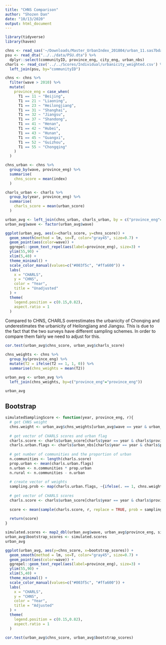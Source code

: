 ```yaml
---
title: "CHNS Comparison"
author: "Shozen Dan"
date: "10/13/2020"
output: html_document
---
```


```r
library(tidyverse)
library(haven)
```

```r
chns <- read_sas('~/Downloads/Master_UrbanIndex_201804/urban_11.sas7bdat')
psu <- read_dta("../../data/PSU.dta") %>% 
  dplyr::select(communityID, province_eng, city_eng, urban_nbs)
charls <- read_csv('../../Scores/Individual/urbanicity_weighted.csv') %>% 
  left_join(psu, by="communityID")
```

```r
chns <- chns %>% 
  filter(wave > 2010) %>% 
  mutate(
    province_eng = case_when(
      T1 == 11 ~ "Beijing",
      T1 == 21 ~ "Liaoning",
      T1 == 23 ~ "Heilongjiang",
      T1 == 31 ~ "Shanghai",
      T1 == 32 ~ "Jiangsu",
      T1 == 37 ~ "Shandong",
      T1 == 41 ~ "Henan",
      T1 == 42 ~ "Hubei",
      T1 == 43 ~ "Hunan",
      T1 == 45 ~ "Guangxi",
      T1 == 52 ~ "Guizhou",
      T1 == 55 ~ "Chongqing"
    )
  )
```

```r
chns_urban <- chns %>% 
  group_by(wave, province_eng) %>% 
  summarise(
    chns_score = mean(index)
  )

charls_urban <- charls %>% 
  group_by(year, province_eng) %>% 
  summarise(
    charls_score = mean(urban_score)
  )

urban_avg <- left_join(chns_urban, charls_urban, by = c("province_eng"="province_eng", "wave"="year"))
urban_avg$wave <- factor(urban_avg$wave)
```

```r
ggplot(urban_avg, aes(x=charls_score, y=chns_score)) + 
  geom_smooth(method = lm, se=T, color="gray45", size=0.7) + 
  geom_point(aes(color=wave)) + 
  ggrepel::geom_text_repel(aes(label=province_eng), size=3) +
  ylim(55,90) + 
  xlim(5,40) +
  theme_minimal() + 
  scale_color_manual(values=c("#003f5c", "#ffa600")) + 
  labs(
    x = "CHARLS",
    y = "CHNS",
    color = "Year",
    title = "Unadjusted"
  ) + 
  theme(
    legend.position = c(0.15,0.82),
    aspect.ratio = 1
  )
```
Compared to CHNS, CHARLS overestimates the urbanicity of Chonqing and underestimates the urbanicity of Heilongjiang and Jiangsu. This is due to the fact that the two surveys have different sampling schemes. In order to compare them fairly we need to adjust for this.  

```r
cor.test(urban_avg$chns_score, urban_avg$charls_score)
```
```r
chns_weights <- chns %>% 
  group_by(province_eng) %>% 
  mutate(T2 = ifelse(T2 == 1, 1, 0)) %>%
  summarise(chns_weights = mean(T2))
```

```r
urban_avg <- urban_avg %>%
  left_join(chns_weights, by=c("province_eng"="province_eng"))

urban_avg
```

## Bootstrap
```r
simulatedSamplingScore <- function(year, province_eng, r){
  # get CHNS weight
  chns.weight <- urban_avg$chns_weights[urban_avg$wave == year & urban_avg$province_eng == province_eng] 
  
  # get vector of CHARLS scores and urban flag
  charls.score <- charls$urban_score[charls$year == year & charls$province_eng == province_eng]
  charls.urban.flags <- charls$urban_nbs[charls$year == year & charls$province_eng == province_eng]
  
  # get number of communities and the proportion of urban
  n.communities <- length(charls.score)
  prop.urban <- mean(charls.urban.flags)
  n.urban <- n.communities * prop.urban
  n.rural <- n.communities - n.urban
  
  # create vector of weights
  sampling.prob <- map(charls.urban.flags, ~{ifelse(. == 1, chns.weight/n.urban, chns.weight/n.rural)})
  
  # get vector of CHARLS scores
  charls.score <- charls$urban_score[charls$year == year & charls$province_eng == province_eng]
  
  score <- mean(sample(charls.score, r, replace = TRUE, prob = sampling.prob))
  
  return(score)
}
```

```r
simulated.scores <- map2_dbl(urban_avg$wave, urban_avg$province_eng, simulatedSamplingScore, 10000)
urban_avg$bootstrap_scores <- simulated.scores
urban_avg
```

```r
ggplot(urban_avg, aes(y=chns_score, x=bootstrap_scores)) + 
  geom_smooth(method = lm, se=T, color="gray45", size=0.7) + 
  geom_point(aes(color=wave)) + 
  ggrepel::geom_text_repel(aes(label=province_eng), size=3) +
  ylim(55,90) + 
  xlim(5,40) +
  theme_minimal() + 
  scale_color_manual(values=c("#003f5c", "#ffa600")) + 
  labs(
    x = "CHARLS",
    y = "CHNS",
    color = "Year",
    title = "Adjusted"
  ) + 
  theme(
    legend.position = c(0.15,0.82),
    aspect.ratio = 1
  )
```
```r
cor.test(urban_avg$chns_score, urban_avg$bootstrap_scores)
```







